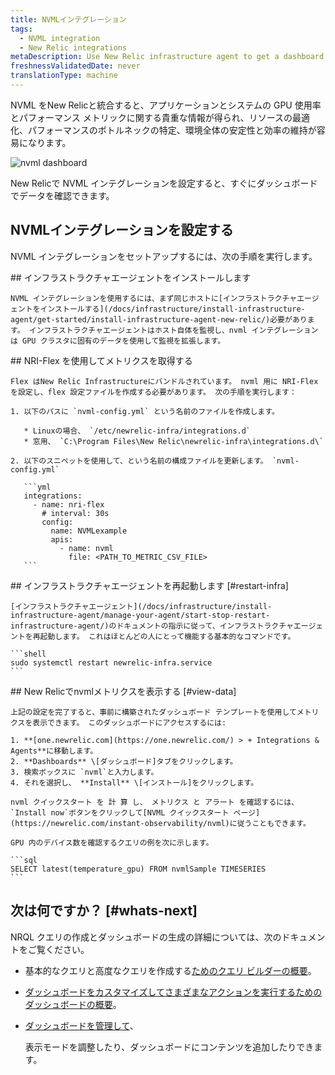 ```yaml
---
title: NVMLインテグレーション
tags:
  - NVML integration
  - New Relic integrations
metaDescription: Use New Relic infrastructure agent to get a dashboard with nvml metrics.
freshnessValidatedDate: never
translationType: machine
---
```



NVML をNew Relicと統合すると、アプリケーションとシステムの GPU 使用率とパフォーマンス メトリックに関する貴重な情報が得られ、リソースの最適化、パフォーマンスのボトルネックの特定、環境全体の安定性と効率の維持が容易になります。

<img
  title="NVML dashboard"
  alt="nvml dashboard"
  src={infrastructureNVMLDashboard}
/>

<figcaption>
  New Relicで NVML インテグレーションを設定すると、すぐにダッシュボードでデータを確認できます。
</figcaption>

## NVMLインテグレーションを設定する

NVML インテグレーションをセットアップするには、次の手順を実行します。

<Steps>
  <Step>
    ## インフラストラクチャエージェントをインストールします

    NVML インテグレーションを使用するには、まず同じホストに[インフラストラクチャエージェントをインストールする](/docs/infrastructure/install-infrastructure-agent/get-started/install-infrastructure-agent-new-relic/)必要があります。 インフラストラクチャエージェントはホスト自体を監視し、nvml インテグレーションは GPU クラスタに固有のデータを使用して監視を拡張します。
  </Step>

  <Step>
    ## NRI-Flex を使用してメトリクスを取得する

    Flex はNew Relic Infrastructureにバンドルされています。 nvml 用に NRI-Flex を設定し、flex 設定ファイルを作成する必要があります。 次の手順を実行します：

    1. 以下のパスに `nvml-config.yml` という名前のファイルを作成します。

       * Linuxの場合、 `/etc/newrelic-infra/integrations.d`
       * 窓用、 `C:\Program Files\New Relic\newrelic-infra\integrations.d\`

    2. 以下のスニペットを使用して、という名前の構成ファイルを更新します。 `nvml-config.yml`

       ```yml
       integrations:
         - name: nri-flex
           # interval: 30s
           config:
             name: NVMLexample
             apis:
               - name: nvml
                 file: <PATH_TO_METRIC_CSV_FILE>
       ```
  </Step>

  <Step>
    ## インフラストラクチャエージェントを再起動します [#restart-infra]

    [インフラストラクチャエージェント](/docs/infrastructure/install-infrastructure-agent/manage-your-agent/start-stop-restart-infrastructure-agent/)のドキュメントの指示に従って、インフラストラクチャエージェントを再起動します。 これはほとんどの人にとって機能する基本的なコマンドです。

    ```shell
    sudo systemctl restart newrelic-infra.service
    ```
  </Step>

  <Step>
    ## New Relicでnvmlメトリクスを表示する [#view-data]

    上記の設定を完了すると、事前に構築されたダッシュボード テンプレートを使用してメトリクスを表示できます。 このダッシュボードにアクセスするには:

    1. **[one.newrelic.com](https://one.newrelic.com/) > + Integrations & Agents**に移動します。
    2. **Dashboards** \[ダッシュボード]タブをクリックします。
    3. 検索ボックスに `nvml`と入力します。
    4. それを選択し、 **Install** \[インストール]をクリックします。

    nvml クイックスタート を 計 算 し、 メトリクス と アラート を確認するには、 `Install now`ボタンをクリックして[NVML クイックスタート ページ](https://newrelic.com/instant-observability/nvml)に従うこともできます。

    GPU 内のデバイス数を確認するクエリの例を次に示します。

    ```sql
    SELECT latest(temperature_gpu) FROM nvmlSample TIMESERIES 
    ```
  </Step>
</Steps>

## 次は何ですか？ [#whats-next]

NRQL クエリの作成とダッシュボードの生成の詳細については、次のドキュメントをご覧ください。

* 基本的なクエリと高度なクエリを作成する[ためのクエリ ビルダーの概要](/docs/query-your-data/explore-query-data/query-builder/introduction-query-builder)。

* [ダッシュボードをカスタマイズしてさまざまなアクションを実行するためのダッシュボードの概要](/docs/query-your-data/explore-query-data/dashboards/introduction-dashboards)。

* [ダッシュボードを管理して](/docs/query-your-data/explore-query-data/dashboards/manage-your-dashboard)、

  <InlinePopover type="dashboards"/>

  表示モードを調整したり、ダッシュボードにコンテンツを追加したりできます。